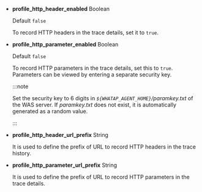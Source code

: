 -   **profile_http_header_enabled** <span class='type'>Boolean</span>

    Default `false`

    To record HTTP headers in the trace details, set it to `true`.

-   **profile_http_parameter_enabled** <span class='type'>Boolean</span>

    Default `false`

    To record HTTP parameters in the trace details, set this to `true`. Parameters can be viewed by entering a separate security key.

    :::note

    Set the security key to 6 digits in _`${WHATAP_AGENT_HOME}`/paramkey.txt_ of the WAS server. If _paramkey.txt_ does not exist, it is automatically generated as a random value.

    :::

-   **profile_http_header_url_prefix** <span class='type'>String</span>

    It is used to define the prefix of URL to record HTTP headers in the trace history.

-   **profile_http_parameter_url_prefix** <span class='type'>String</span>

    It is used to define the prefix of URL to record HTTP parameters in the trace details.

